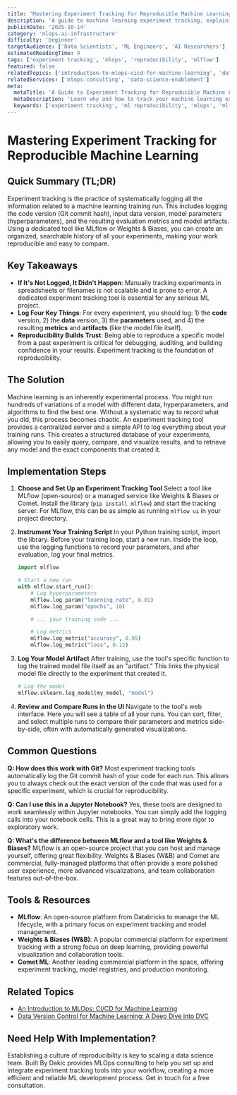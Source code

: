 ```yaml
---
title: 'Mastering Experiment Tracking for Reproducible Machine Learning'
description: 'A guide to machine learning experiment tracking, explaining how to log parameters, metrics, and artifacts to ensure your ML experiments are reproducible and comparable.'
publishDate: '2025-10-14'
category: 'mlops-ai-infrastructure'
difficulty: 'beginner'
targetAudience: ['Data Scientists', 'ML Engineers', 'AI Researchers']
estimatedReadingTime: 9
tags: ['experiment tracking', 'mlops', 'reproducibility', 'mlflow']
featured: false
relatedTopics: ['introduction-to-mlops-cicd-for-machine-learning', 'data-version-control-for-ml-deep-dive-into-dvc']
relatedServices: ['mlops-consulting', 'data-science-enablement']
meta:
  metaTitle: 'A Guide to Experiment Tracking for Reproducible Machine Learning'
  metaDescription: 'Learn why and how to track your machine learning experiments. This guide covers logging parameters, metrics, and artifacts with tools like MLflow to ensure reproducibility.'
  keywords: ['experiment tracking', 'ml reproducibility', 'mlops', 'mlflow']
---
```


# Mastering Experiment Tracking for Reproducible Machine Learning

## Quick Summary (TL;DR)

Experiment tracking is the practice of systematically logging all the information related to a machine learning training run. This includes logging the code version (Git commit hash), input data version, model parameters (hyperparameters), and the resulting evaluation metrics and model artifacts. Using a dedicated tool like MLflow or Weights & Biases, you can create an organized, searchable history of all your experiments, making your work reproducible and easy to compare.

## Key Takeaways

- **If It's Not Logged, It Didn't Happen**: Manually tracking experiments in spreadsheets or filenames is not scalable and is prone to error. A dedicated experiment tracking tool is essential for any serious ML project.
- **Log Four Key Things**: For every experiment, you should log: 1) the **code** version, 2) the **data** version, 3) the **parameters** used, and 4) the resulting **metrics** and **artifacts** (like the model file itself).
- **Reproducibility Builds Trust**: Being able to reproduce a specific model from a past experiment is critical for debugging, auditing, and building confidence in your results. Experiment tracking is the foundation of reproducibility.

## The Solution

Machine learning is an inherently experimental process. You might run hundreds of variations of a model with different data, hyperparameters, and algorithms to find the best one. Without a systematic way to record what you did, this process becomes chaotic. An experiment tracking tool provides a centralized server and a simple API to log everything about your training runs. This creates a structured database of your experiments, allowing you to easily query, compare, and visualize results, and to retrieve any model and the exact components that created it.

## Implementation Steps

1.  **Choose and Set Up an Experiment Tracking Tool**
    Select a tool like MLflow (open-source) or a managed service like Weights & Biases or Comet. Install the library (`pip install mlflow`) and start the tracking server. For MLflow, this can be as simple as running `mlflow ui` in your project directory.

2.  **Instrument Your Training Script**
    In your Python training script, import the library. Before your training loop, start a new run. Inside the loop, use the logging functions to record your parameters, and after evaluation, log your final metrics.

    ```python
    import mlflow

    # Start a new run
    with mlflow.start_run():
        # Log hyperparameters
        mlflow.log_param("learning_rate", 0.01)
        mlflow.log_param("epochs", 10)

        # ... your training code ...

        # Log metrics
        mlflow.log_metric("accuracy", 0.95)
        mlflow.log_metric("loss", 0.12)
    ```

3.  **Log Your Model Artifact**
    After training, use the tool's specific function to log the trained model file itself as an "artifact." This links the physical model file directly to the experiment that created it.

    ```python
    # Log the model
    mlflow.sklearn.log_model(my_model, "model")
    ```

4.  **Review and Compare Runs in the UI**
    Navigate to the tool's web interface. Here you will see a table of all your runs. You can sort, filter, and select multiple runs to compare their parameters and metrics side-by-side, often with automatically generated visualizations.

## Common Questions

**Q: How does this work with Git?**
Most experiment tracking tools automatically log the Git commit hash of your code for each run. This allows you to always check out the exact version of the code that was used for a specific experiment, which is crucial for reproducibility.

**Q: Can I use this in a Jupyter Notebook?**
Yes, these tools are designed to work seamlessly within Jupyter notebooks. You can simply add the logging calls into your notebook cells. This is a great way to bring more rigor to exploratory work.

**Q: What's the difference between MLflow and a tool like Weights & Biases?**
MLflow is an open-source project that you can host and manage yourself, offering great flexibility. Weights & Biases (W&B) and Comet are commercial, fully-managed platforms that often provide a more polished user experience, more advanced visualizations, and team collaboration features out-of-the-box.

## Tools & Resources

- **MLflow**: An open-source platform from Databricks to manage the ML lifecycle, with a primary focus on experiment tracking and model management.
- **Weights & Biases (W&B)**: A popular commercial platform for experiment tracking with a strong focus on deep learning, providing powerful visualization and collaboration tools.
- **Comet ML**: Another leading commercial platform in the space, offering experiment tracking, model registries, and production monitoring.

## Related Topics

- [An Introduction to MLOps: CI/CD for Machine Learning](/category/mlops-ai-infrastructure/introduction-to-mlops-cicd-for-machine-learning)
- [Data Version Control for Machine Learning: A Deep Dive into DVC](/category/mlops-ai-infrastructure/data-version-control-for-ml-deep-dive-into-dvc)

## Need Help With Implementation?

Establishing a culture of reproducibility is key to scaling a data science team. Built By Dakic provides MLOps consulting to help you set up and integrate experiment tracking tools into your workflow, creating a more efficient and reliable ML development process. Get in touch for a free consultation.
